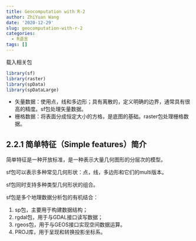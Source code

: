 ```yaml
---
title: Geocomputation with R-2
author: ZhiYuan Wang
date: '2020-12-29'
slug: geocomputation-with-r-2
categories:
  - R语言
tags: []
---
```


载入相关包

```r
library(sf)
library(raster)
library(spData)
library(spDataLarge)
```

- 矢量数据：使用点，线和多边形；具有离散的，定义明确的边界，通常具有很高的精度。sf包处理矢量数据。
- 栅格数据：将表面分成恒定大小的方格，是底图的基础。raster包处理栅格数据。

## 2.2.1 简单特征（Simple features）简介

简单特征是一种开放标准，是一种表示大量几何图形的分层次的模型。

sf包可以表示多种常见几何形状：点，线，多边形和它们的multi版本。

sf包同时支持多种类型几何形状的组合。

sf包是多个地理数据分析包的有机结合：

1. sp包，主要用于构建数据结构；
2. rgdal包，用于与GDAL接口读写数据；
3. rgeos包，用于与GEOS接口实现空间数据运算。
4. PROJ库，用于呈现和转换投影坐标系。
